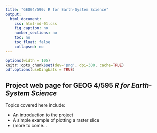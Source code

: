 ```yaml
---
title: "GEOG4/590: R for Earth-System Science"
output:
  html_document:
    css: html-md-01.css
    fig_caption: no
    number_sections: no
    toc: no
    toc_float: false
    collapsed: no
---
```


```r
options(width = 105)
knitr::opts_chunk$set(dev='png', dpi=300, cache=TRUE)
pdf.options(useDingbats = TRUE)
```

## Project web page for GEOG 4/595 *R for Earth-System Science* ##

Topics covered here include:

- An introduction to the project
- A simple example of plotting a raster slice
- (more to come…
